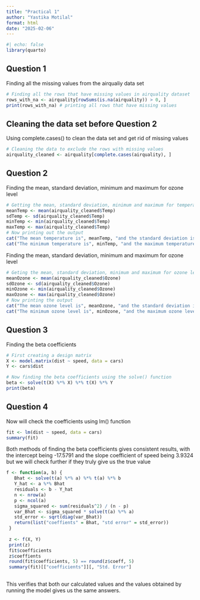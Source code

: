 ```yaml
---
title: "Practical 1"
author: "Yastika Motilal"
format: html
date: "2025-02-06"
---
```


```r
#| echo: false
library(quarto)
```

## Question 1

Finding all the missing values from the airqualiy data set

```r
# Finding all the rows that have missing values in airquality dataset
rows_with_na <- airquality[rowSums(is.na(airquality)) > 0, ]
print(rows_with_na) # printing all rows that have missing values
```

## Cleaning the data set before Question 2

Using complete.cases() to clean the data set and get rid of missing values

```r
# Cleaning the data to exclude the rows with missing values
airquality_cleaned <- airquality[complete.cases(airquality), ]
```

## Question 2

Finding the mean, standard deviation, minimum and maximum for ozone level

```r
# Getting the mean, standard deviation, minimum and maximum for temperature 
meanTemp <- mean(airquality_cleaned$Temp) 
sdTemp <- sd(airquality_cleaned$Temp)
minTemp <- min(airquality_cleaned$Temp)
maxTemp <- max(airquality_cleaned$Temp)
# Now printing out the output
cat("The mean temperature is", meanTemp, "and the standard deviation is", sdTemp)
cat("The minimum temperature is", minTemp, "and the maximum temperature is", maxTemp)
```

Finding the mean, standard deviation, minimum and maximum for ozone level

```r
# Geting the mean, standard deviation, minimum and maximum for ozone level 
meanOzone <- mean(airquality_cleaned$Ozone) 
sdOzone <- sd(airquality_cleaned$Ozone)
minOzone <- min(airquality_cleaned$Ozone)
maxOzone <- max(airquality_cleaned$Ozone)
# Now printing the output
cat("The mean ozone level is", meanOzone, "and the standard deviation is", sdOzone)
cat("The minimum ozone level is", minOzone, "and the maximum ozone level is", maxOzone)
```

## Question 3

Finding the beta coefficients

```r
# First creating a design matrix 
X <- model.matrix(dist ~ speed, data = cars)
Y <- cars$dist

# Now finding the beta coefficients using the solve() function
beta <- solve(t(X) %*% X) %*% t(X) %*% Y
print(beta)
```

## Question 4

Now will check the coefficients using lm() function

```r
fit <- lm(dist ~ speed, data = cars)
summary(fit)
```

Both methods of finding the beta coefficients gives consistent results, with the intercept being -17.5791 and the slope coefficient of speed being 3.9324 but we will check further if they truly give us the true value

```r
f <- function(a, b) {
   Bhat <- solve(t(a) %*% a) %*% t(a) %*% b
   Y_hat <- a %*% Bhat 
   residuals <- b - Y_hat  
   n <- nrow(a)  
   p <- ncol(a)  
   sigma_squared <- sum(residuals^2) / (n - p)
   var_Bhat <- sigma_squared * solve(t(a) %*% a)  
   std_error <- sqrt(diag(var_Bhat))
   return(list("coeffients" = Bhat, "std error" = std_error))
 }
 
 z <- f(X, Y)
 print(z)
 fit$coefficients
 z$coeffients
 round(fit$coefficients, 5) == round(z$coeff, 5)
 summary(fit)[["coefficients"]][, "Std. Error"]
 
```

This verifies that both our calculated values and the values obtained by running the model gives us the same answers.
